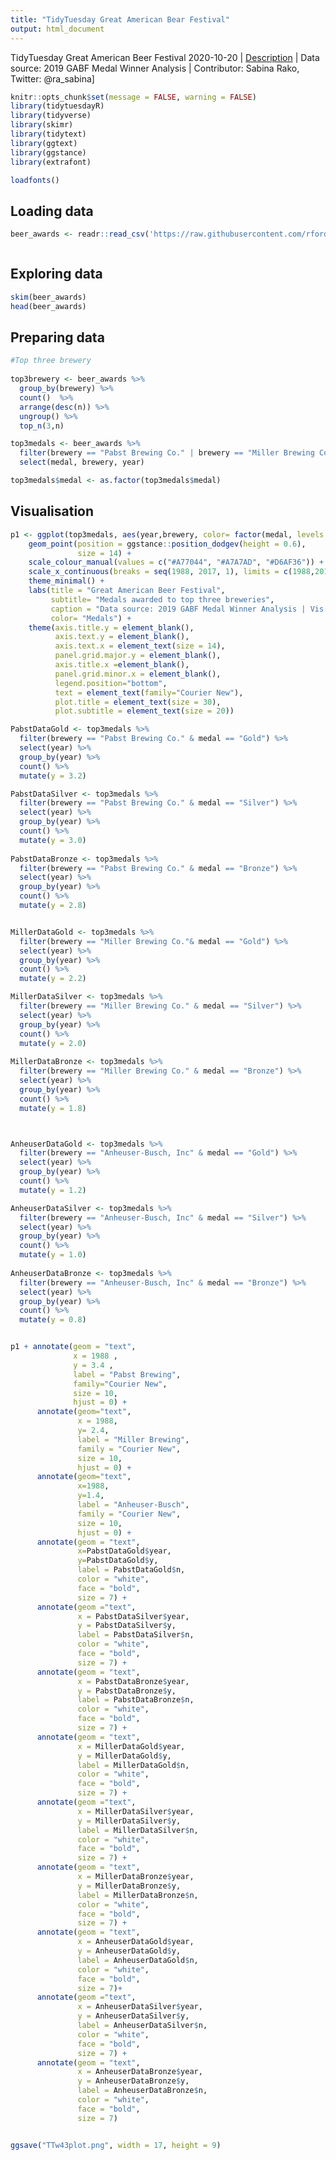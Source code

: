 ```yaml
---
title: "TidyTuesday Great American Bear Festival"
output: html_document
---
```

TidyTuesday Great American Beer Festival 2020-10-20 |
[Description](https://github.com/rfordatascience/tidytuesday/blob/master/data/2020/2020-10-20/readme.md) |
Data source: 2019 GABF Medal Winner Analysis |
Contributor: Sabina Rako, Twitter: @ra_sabina]

```r
knitr::opts_chunk$set(message = FALSE, warning = FALSE)
library(tidytuesdayR)
library(tidyverse)
library(skimr)
library(tidytext)
library(ggtext)
library(ggstance)
library(extrafont)

loadfonts()
```

## Loading data

```r

beer_awards <- readr::read_csv('https://raw.githubusercontent.com/rfordatascience/tidytuesday/master/data/2020/2020-10-20/beer_awards.csv')



```

## Exploring data

```r

skim(beer_awards)
head(beer_awards)
```

## Preparing data 

```r
#Top three brewery
 
top3brewery <- beer_awards %>% 
  group_by(brewery) %>% 
  count()  %>% 
  arrange(desc(n)) %>% 
  ungroup() %>% 
  top_n(3,n)

top3medals <- beer_awards %>% 
  filter(brewery == "Pabst Brewing Co." | brewery == "Miller Brewing Co." | brewery == "Anheuser-Busch, Inc") %>% 
  select(medal, brewery, year) 

top3medals$medal <- as.factor(top3medals$medal)
```

## Visualisation

```r
p1 <- ggplot(top3medals, aes(year,brewery, color= factor(medal, levels = rev(c("Gold", "Silver", "Bronze")), order = TRUE)), size = n) + 
    geom_point(position = ggstance::position_dodgev(height = 0.6), 
               size = 14) +
    scale_colour_manual(values = c("#A77044", "#A7A7AD", "#D6AF36")) +  
    scale_x_continuous(breaks = seq(1988, 2017, 1), limits = c(1988,2017)) +
    theme_minimal() + 
    labs(title = "Great American Beer Festival", 
         subtitle= "Medals awarded to top three breweries",
         caption = "Data source: 2019 GABF Medal Winner Analysis | Vis: @ra_sabina",
         color= "Medals") + 
    theme(axis.title.y = element_blank(), 
          axis.text.y = element_blank(), 
          axis.text.x = element_text(size = 14), 
          panel.grid.major.y = element_blank(), 
          axis.title.x =element_blank(), 
          panel.grid.minor.x = element_blank(), 
          legend.position="bottom", 
          text = element_text(family="Courier New"), 
          plot.title = element_text(size = 30),
          plot.subtitle = element_text(size = 20)) 

PabstDataGold <- top3medals %>% 
  filter(brewery == "Pabst Brewing Co." & medal == "Gold") %>% 
  select(year) %>% 
  group_by(year) %>% 
  count() %>% 
  mutate(y = 3.2)

PabstDataSilver <- top3medals %>% 
  filter(brewery == "Pabst Brewing Co." & medal == "Silver") %>% 
  select(year) %>% 
  group_by(year) %>% 
  count() %>% 
  mutate(y = 3.0)
 
PabstDataBronze <- top3medals %>% 
  filter(brewery == "Pabst Brewing Co." & medal == "Bronze") %>% 
  select(year) %>% 
  group_by(year) %>% 
  count() %>% 
  mutate(y = 2.8)


MillerDataGold <- top3medals %>% 
  filter(brewery == "Miller Brewing Co."& medal == "Gold") %>% 
  select(year) %>% 
  group_by(year) %>% 
  count() %>% 
  mutate(y = 2.2)

MillerDataSilver <- top3medals %>% 
  filter(brewery == "Miller Brewing Co." & medal == "Silver") %>% 
  select(year) %>% 
  group_by(year) %>% 
  count() %>% 
  mutate(y = 2.0)
 
MillerDataBronze <- top3medals %>% 
  filter(brewery == "Miller Brewing Co." & medal == "Bronze") %>% 
  select(year) %>% 
  group_by(year) %>% 
  count() %>% 
  mutate(y = 1.8)



AnheuserDataGold <- top3medals %>% 
  filter(brewery == "Anheuser-Busch, Inc" & medal == "Gold") %>% 
  select(year) %>% 
  group_by(year) %>% 
  count() %>% 
  mutate(y = 1.2)

AnheuserDataSilver <- top3medals %>% 
  filter(brewery == "Anheuser-Busch, Inc" & medal == "Silver") %>% 
  select(year) %>% 
  group_by(year) %>% 
  count() %>% 
  mutate(y = 1.0)
 
AnheuserDataBronze <- top3medals %>% 
  filter(brewery == "Anheuser-Busch, Inc" & medal == "Bronze") %>% 
  select(year) %>% 
  group_by(year) %>% 
  count() %>% 
  mutate(y = 0.8)


p1 + annotate(geom = "text", 
              x = 1988 , 
              y = 3.4 , 
              label = "Pabst Brewing", 
              family="Courier New", 
              size = 10, 
              hjust = 0) +
      annotate(geom="text", 
               x = 1988, 
               y= 2.4, 
               label = "Miller Brewing", 
               family = "Courier New", 
               size = 10, 
               hjust = 0) +
      annotate(geom="text", 
               x=1988, 
               y=1.4, 
               label = "Anheuser-Busch", 
               family = "Courier New", 
               size = 10, 
               hjust = 0) + 
      annotate(geom = "text", 
               x=PabstDataGold$year, 
               y=PabstDataGold$y, 
               label = PabstDataGold$n, 
               color = "white", 
               face = "bold", 
               size = 7) + 
      annotate(geom ="text", 
               x = PabstDataSilver$year, 
               y = PabstDataSilver$y, 
               label = PabstDataSilver$n,
               color = "white", 
               face = "bold", 
               size = 7) +
      annotate(geom = "text", 
               x = PabstDataBronze$year, 
               y = PabstDataBronze$y, 
               label = PabstDataBronze$n,
               color = "white", 
               face = "bold", 
               size = 7) +
      annotate(geom = "text", 
               x = MillerDataGold$year, 
               y = MillerDataGold$y, 
               label = MillerDataGold$n,
               color = "white", 
               face = "bold", 
               size = 7) + 
      annotate(geom ="text", 
               x = MillerDataSilver$year, 
               y = MillerDataSilver$y, 
               label = MillerDataSilver$n,
               color = "white", 
               face = "bold", 
               size = 7) +
      annotate(geom = "text", 
               x = MillerDataBronze$year, 
               y = MillerDataBronze$y, 
               label = MillerDataBronze$n,
               color = "white", 
               face = "bold", 
               size = 7) +
      annotate(geom = "text", 
               x = AnheuserDataGold$year, 
               y = AnheuserDataGold$y, 
               label = AnheuserDataGold$n,
               color = "white", 
               face = "bold", 
               size = 7)+ 
      annotate(geom ="text", 
               x = AnheuserDataSilver$year, 
               y = AnheuserDataSilver$y, 
               label = AnheuserDataSilver$n,
               color = "white", 
               face = "bold", 
               size = 7) + 
      annotate(geom = "text", 
               x = AnheuserDataBronze$year, 
               y = AnheuserDataBronze$y, 
               label = AnheuserDataBronze$n,
               color = "white", 
               face = "bold", 
               size = 7)  


ggsave("TTw43plot.png", width = 17, height = 9)
```
